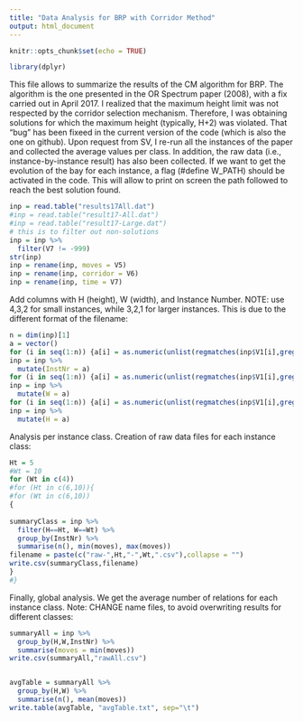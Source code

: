 ```yaml
---
title: "Data Analysis for BRP with Corridor Method"
output: html_document
---
```


```r
knitr::opts_chunk$set(echo = TRUE)
```
```r
library(dplyr)
```

This file allows to summarize the results of the CM algorithm for BRP. The 
algorithm is the one presented in the OR Spectrum paper (2008), with a fix carried
out in April 2017. I realized that the maximum height limit was not respected by
the corridor selection mechanism. Therefore, I was obtaining solutions for which
the maximum height (typically, H+2) was violated. That "bug" has been fixeed in 
the current version of the code (which is also the one on github). Upon request
from SV, I re-run all the instances of the paper and collected the average values
per class. In addition, the raw data (i.e., instance-by-instance result) has also
been collected. If we want to get the evolution of the bay for each instance,
a flag (#define W_PATH) should be activated in the code. This will allow to print 
on screen the path followed to reach the best solution found.

```r
inp = read.table("results17All.dat")
#inp = read.table("result17-All.dat")
#inp = read.table("result17-Large.dat")
# this is to filter out non-solutions
inp = inp %>% 
  filter(V7 != -999)
str(inp)
inp = rename(inp, moves = V5)
inp = rename(inp, corridor = V6)
inp = rename(inp, time = V7)
```
Add columns with H (height), W (width), and Instance Number. NOTE: use 4,3,2
for small instances, while 3,2,1 for larger instances. This is due to the different
format of the filename:
```r
n = dim(inp)[1]
a = vector()
for (i in seq(1:n)) {a[i] = as.numeric(unlist(regmatches(inp$V1[i],gregexpr("[[:digit:]]+",inp$V1[i]))))[3]}
inp = inp %>%
  mutate(InstNr = a)
for (i in seq(1:n)) {a[i] = as.numeric(unlist(regmatches(inp$V1[i],gregexpr("[[:digit:]]+",inp$V1[i]))))[2]}
inp = inp %>%
  mutate(W = a)
for (i in seq(1:n)) {a[i] = as.numeric(unlist(regmatches(inp$V1[i],gregexpr("[[:digit:]]+",inp$V1[i]))))[1]}
inp = inp %>%
  mutate(H = a)
```

Analysis per instance class. Creation of raw data files for each instance class:
```r
Ht = 5
#Wt = 10
for (Wt in c(4))
#for (Ht in c(6,10)){
#for (Wt in c(6,10))
{
  
summaryClass = inp %>%
  filter(H==Ht, W==Wt) %>%
  group_by(InstNr) %>%
  summarise(n(), min(moves), max(moves))
filename = paste(c("raw-",Ht,"-",Wt,".csv"),collapse = "")
write.csv(summaryClass,filename)
} 
#}
```

Finally, global analysis. We get the average number of relations for each instance
class. Note: CHANGE name files, to avoid overwriting results for different classes:
```r
summaryAll = inp %>%
  group_by(H,W,InstNr) %>%
  summarise(moves = min(moves))
write.csv(summaryAll,"rawAll.csv")


avgTable = summaryAll %>%
  group_by(H,W) %>%
  summarise(n(), mean(moves))
write.table(avgTable, "avgTable.txt", sep="\t")
```


